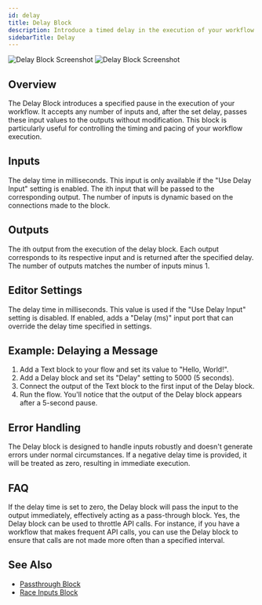 ```yaml
---
id: delay
title: Delay Block
description: Introduce a timed delay in the execution of your workflow
sidebarTitle: Delay
---
```


<Frame className="block dark:hidden">
  <img src="/block-reference/assets/delay_light.png" alt="Delay Block Screenshot" />
</Frame>
<Frame className="hidden dark:block">
  <img src="/block-reference/assets/delay_dark.png" alt="Delay Block Screenshot" />
</Frame>

## Overview
The Delay Block introduces a specified pause in the execution of your workflow. It accepts any number of inputs and, after the set delay, passes these input values to the outputs without modification. This block is particularly useful for controlling the timing and pacing of your workflow execution.

## Inputs

<ParamField path="Delay (ms)" type="number">
  The delay time in milliseconds. This input is only available if the "Use Delay Input" setting is enabled.
</ParamField>

<ParamField path="Input [i]" type="any">
  The ith input that will be passed to the corresponding output. The number of inputs is dynamic based on the connections made to the block.
</ParamField>

## Outputs

<ResponseField name="Output [i]" type="any">
  The ith output from the execution of the delay block. Each output corresponds to its respective input and is returned after the specified delay. The number of outputs matches the number of inputs minus 1.
</ResponseField>

## Editor Settings

<ParamField path="Delay (ms)" type="number" default={0}>
  The delay time in milliseconds. This value is used if the "Use Delay Input" setting is disabled.
</ParamField>

<ParamField path="Use Delay Input" type="boolean" default={false}>
  If enabled, adds a "Delay (ms)" input port that can override the delay time specified in settings.
</ParamField>

## Example: Delaying a Message

1. Add a Text block to your flow and set its value to "Hello, World!".
2. Add a Delay block and set its "Delay" setting to 5000 (5 seconds).
3. Connect the output of the Text block to the first input of the Delay block.
4. Run the flow. You'll notice that the output of the Delay block appears after a 5-second pause.

## Error Handling

The Delay block is designed to handle inputs robustly and doesn't generate errors under normal circumstances. If a negative delay time is provided, it will be treated as zero, resulting in immediate execution.

## FAQ

<AccordionGroup>
  <Accordion title="What happens if I set the delay time to zero?">
    If the delay time is set to zero, the Delay block will pass the input to the output immediately, effectively acting as a pass-through block.
  </Accordion>

  <Accordion title="Can I use the Delay block to throttle API calls?">
    Yes, the Delay block can be used to throttle API calls. For instance, if you have a workflow that makes frequent API calls, you can use the Delay block to ensure that calls are not made more often than a specified interval.
  </Accordion>
</AccordionGroup>

## See Also

- [Passthrough Block](./passthrough)
- [Race Inputs Block](./race-inputs)
